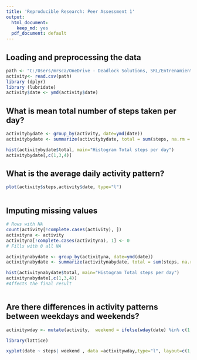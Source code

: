 ```yaml
---
title: 'Reproducible Research: Peer Assessment 1'
output:
  html_document:
    keep_md: yes
  pdf_document: default
---
```



## Loading and preprocessing the data

```r

path <- "C:/Users/mrsca/OneDrive - Deadlock Solutions, SRL/Entrenamientos/Coursera/R/RepData_PeerAssessment1/activity/activity.csv"
activity<- read.csv(path)
library (dplyr)
library (lubridate)
activity$date <- ymd(activity$date)

```

## What is mean total number of steps taken per day?


```r

activitybydate <- group_by(activity, date=ymd(date))
activitybydate <- summarize(activitybydate, total = sum(steps, na.rm = TRUE), stepmean= mean(steps, na.rm = TRUE), stepmedian= median(steps, na.rm = TRUE))

hist(activitybydate$total, main="Histogram Total steps per day")
activitybydate[,c(1,3,4)]

```


## What is the average daily activity pattern?


```r


plot(activity$steps,activity$date, type="l")



```

## Imputing missing values
```r

# Rows with NA
count(activity[!complete.cases(activity), ])
activityna <- activity 
activityna[!complete.cases(activityna), 1] <- 0  
# Fills with 0 all NA

activitynabydate <- group_by(activityna, date=ymd(date))
activitynabydate <- summarize(activitynabydate, total = sum(steps, na.rm = TRUE), stepmean= mean(steps, na.rm = TRUE), stepmedian= median(steps, na.rm = TRUE))

hist(activitynabydate$total, main="Histogram Total steps per day")
activitynabydate[,c(1,3,4)]
#Affects the final result



```

## Are there differences in activity patterns between weekdays and weekends?

```r

activitywday <- mutate(activity,  weekend = ifelse(wday(date) %in% c(1,7), "Weekend", "Weekday"))

library(lattice)

xyplot(date ~ steps| weekend , data =activitywday,type="l", layout=c(1,2))


```

